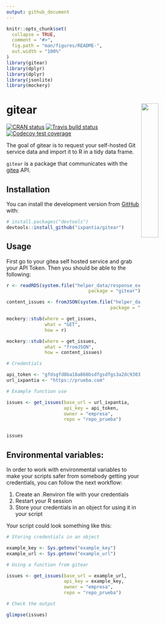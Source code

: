 ---
output: github_document
---

<!-- README.md is generated from README.Rmd. Please edit that file -->

```{r, include = FALSE}
knitr::opts_chunk$set(
  collapse = TRUE,
  comment = "#>",
  fig.path = "man/figures/README-",
  out.width = "100%"
)
library(gitear)
library(dplyr)
library(dplyr)
library(jsonlite)
library(mockery)
```

# gitear <a href="https://ixpantia.github.io/gitear/"><img src="man/figures/gitear.png" align="right" width="30%"></a>

<!-- badges: start -->
[![CRAN status](https://www.r-pkg.org/badges/version/gitear)](https://cran.r-project.org/package=gitear)
[![Travis build status](https://travis-ci.org/ixpantia/gitear.svg?branch=master)](https://travis-ci.org/ixpantia/gitear)
[![Codecov test coverage](https://codecov.io/gh/ixpantia/gitear/branch/master/graph/badge.svg)](https://codecov.io/gh/ixpantia/gitear?branch=master)
<!-- badges: end -->

The goal of gitear is to request your self-hosted Git service data and import 
it to R in a tidy data frame.

`gitear` is a package that communicates with the
[gitea](https://gitea.io/en-us/) API.

## Installation

You can install the development version from [GitHub](https://github.com/) with:

``` r
# install.packages("devtools")
devtools::install_github("ixpantia/gitear")
```
## Usage

First go to your gitea self hosted service and grab your API Token. Then you
should be able to the following:

```{r, echo = FALSE}

r <- readRDS(system.file("helper_data/response_example.RDS",
                              package = "gitear"))

content_issues <- fromJSON(system.file("helper_data/get_issues.json",
                                      package = "gitear"))

mockery::stub(where = get_issues,
              what = "GET",
              how = r)

mockery::stub(where = get_issues,
              what = "fromJSON",
              how = content_issues)
```

```{r example}
# Credentials

api_token <- "gfdsgfd8ba18a866bsdfgsdfgs3a2dc9303453b0c92dcfb19"
url_ixpantia <- "https://prueba.com"

# Example function use

issues <- get_issues(base_url = url_ixpantia,
                     api_key = api_token,
                     owner = "empresa",
                     repo = "repo_prueba")


issues
```

## **Environmental variables:**

In order to work with environmental variables to make your scripts safer from
somebody getting your credentials, you can follow the next workflow:

  1. Create an .Renviron file with your credentials
  2. Restart your R session
  3. Store your credentials in an object for using it in your script
 
Your script could look something like this:

```{r example_2}
# Storing credentials in an object

example_key <- Sys.getenv("example_key")
example_url <- Sys.getenv("example_url")

# Using a function from gitear

issues <- get_issues(base_url = example_url,
                     api_key = example_key,
                     owner = "empresa",
                     repo = "repo_prueba")

# Check the output

glimpse(issues)
```


